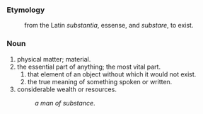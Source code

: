 ===Etymology===
:from the Latin ''substantia'', essense, and ''substare'', to exist.
===Noun===
#physical matter; material.
#the essential part of anything; the most vital part.
##that element of an object without which it would not exist.
##the true meaning of something spoken or written.
#considerable wealth or resources.
#:''a man of substance''.
